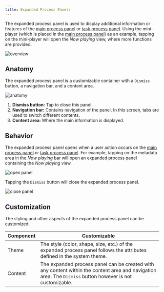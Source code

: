 ```yaml
---
title: Expanded Process Panels
---
```


The expanded process panel is used to display additional information or features of the
[main process panel](/tomtom-digital-cockpit/designers/system-ui/main-process-panels)
or
[task process panel](/tomtom-digital-cockpit/designers/system-ui/task-panels).
Using the mini-player (which is placed in the
[main process panel](/tomtom-digital-cockpit/designers/system-ui/main-process-panels))
as an example, tapping on the mini-player will open the _Now playing_ view, where more functions are
provided.

![overview](images/expanded-process-panels/overview.png)

## Anatomy

The expanded process panel is a customizable container with a `Dismiss` button, a navigation bar, and
a content area.

![anatomy](images/expanded-process-panels/anatomy.png)

1. __Dismiss button:__ Tap to close this panel.
2. __Navigation bar:__ Contains navigation of the panel. In this screen, tabs are used to switch
   different contents.
3. __Content area:__ Where the main information is displayed.

## Behavior

The expanded process panel opens when a user action occurs on the
[main process panel](/tomtom-digital-cockpit/designers/system-ui/main-process-panels)
or
[task process panel](/tomtom-digital-cockpit/designers/system-ui/task-panels).
For example, tapping on the metadata area in the _Now playing_ bar will open an expanded process
panel containing the _Now playing_ view.

![open panel](images/expanded-process-panels/open-panel.png)

Tapping the `Dismiss` button will close the expanded process panel.

![close panel](images/expanded-process-panels/close-panel.png)

## Customization

The styling and other aspects of the expanded process panel can be customized.

| Component | Customizable |
| --------- | ------------ |
| Theme | The style (color, shape, size, etc.) of the expanded process panel follows the attributes defined in the system theme. |
| Content | The expanded process panel can be created with any content within the content area and navigation area. The `Dismiss` button however is not customizable. |

